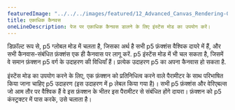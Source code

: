 ---
featuredImage: "../../../images/featured/12_Advanced_Canvas_Rendering-01_Multiple_Canvases-thumbnail.png"
title: एकाधिक कैनवस
oneLineDescription: पेज पर एकाधिक कैनवस डालने के लिए इंस्टेंस मोड का उपयोग करें।
---

डिफ़ॉल्ट रूप से, p5 ग्लोबल मोड में चलता है, जिसका अर्थ है
सभी p5 फ़ंक्शंस वैश्विक दायरे में हैं, और सभी कैनवास-संबंधित फ़ंक्शंस
एक ही कैनवास पर लागू करें. p5 इंस्टेंस मोड में भी चल सकता है, जिसमें वे
समान फ़ंक्शन p5 वर्ग के उदाहरण की विधियाँ हैं। प्रत्येक उदाहरण
p5 का अपना कैनवास हो सकता है.

इंस्टेंस मोड का उपयोग करने के लिए, एक फ़ंक्शन को प्रतिनिधित्व करने वाले पैरामीटर के साथ परिभाषित किया जाना चाहिए
p5 उदाहरण (इस उदाहरण में p लेबल किया गया है)। सभी p5 फ़ंक्शंस और वेरिएबल्स
जो आम तौर पर वैश्विक हैं वे इस फ़ंक्शन के भीतर इस पैरामीटर से संबंधित होंगे
दायरा। फ़ंक्शन को p5 कंस्ट्रक्टर में पास करके, उसे चलाता है।